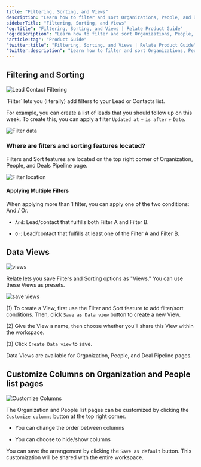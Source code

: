 ```yaml
---
title: "Filtering, Sorting, and Views"
description: "Learn how to filter and sort Organizations, People, and Deals. Also learn how to use Data Views."
sidebarTitle: "Filtering, Sorting, and Views"
"og:title": "Filtering, Sorting, and Views | Relate Product Guide"
"og:description": "Learn how to filter and sort Organizations, People, and Deals. Also learn how to use Data Views."
"article:tag": "Product Guide"
"twitter:title": "Filtering, Sorting, and Views | Relate Product Guide"
"twitter:description": "Learn how to filter and sort Organizations, People, and Deals. Also learn how to use Data Views."
---
```


## Filtering and Sorting

![Lead Contact Filtering](/docs/images/fundamentals/lead-contact-filtering.png)

\`Filter\` lets you (literally) add filters to your Lead or Contacts list.

For example, you can create a list of leads that you should follow up on this week. To create this, you can apply a filter `Updated at` \+ `is after` \+ `Date`.

![Filter data](/docs/images/fundamentals/filter-date.png)

### Where are filters and sorting features located?

Filters and Sort features are located on the top right corner of Organization, People, and Deals Pipeline page.

![Filter location](/docs/images/fundamentals/filter-sort.png)

#### Applying Multiple Filters

When applying more than 1 filter, you can apply one of the two conditions: And / Or.

- `And`: Lead/contact that fulfills both Filter A and Filter B.

- `Or`: Lead/contact that fulfills at least one of the Filter A and Filter B.

## Data Views

![views](/docs/images/fundamentals/views.png)

Relate lets you save Filters and Sorting options as "Views." You can use these Views as presets.

![save views](/docs/images/fundamentals/save-views.png)

(1) To create a View, first use the Filter and Sort feature to add filter/sort conditions. Then, click `Save as Data view` button to create a new View.

(2) Give the View a name, then choose whether you'll share this View within the workspace.

(3) Click `Create Data view` to save.

<Tip>

Data Views are available for Organization, People, and Deal Pipeline pages.

</Tip>

## Customize Columns on Organization and People list pages

![Customize Columns](/docs/images/fundamentals/customize-columns.png)

The Organization and People list pages can be customized by clicking the `Customize columns` button at the top right corner.

- You can change the order between columns

- You can choose to hide/show columns

You can save the arrangement by clicking the `Save as default` button. This customization will be shared with the entire workspace.

